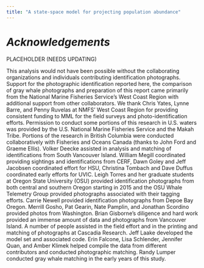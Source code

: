 ```yaml
---
title: "A state-space model for projecting population abundance"
---
```


# *Acknowledgements*

PLACEHOLDER (NEEDS UPDATING)

This analysis would not have been possible without the collaborating organizations and individuals contributing identification photographs. Support for the photographic identification reported here, the comparison of gray whale photographs and preparation of this report came primarily from the National Marine Fisheries Service’s West Coast Region with additional support from other collaborators. We thank Chris Yates, Lynne Barre, and Penny Ruvelas at NMFS’ West Coast Region for providing consistent funding to MML for the field surveys and photo-identification efforts. Permission to conduct some portions of this research in U.S. waters was provided by the U.S. National Marine Fisheries Service and the Makah Tribe. Portions of the research in British Columbia were conducted collaboratively with Fisheries and Oceans Canada (thanks to John Ford and Graeme Ellis). Volker Deecke assisted in analysis and matching of identifications from South Vancouver Island. William Megill coordinated providing sightings and identifications from CERF, Dawn Goley and Jeff Jacobsen coordinated effort for HSU, Christina Tombach and Dave Duffus coordinated early efforts for UVIC. Leigh Torres and her graduate students at Oregon State University (OSU) provided identification photographs from both central and southern Oregon starting in 2015 and the OSU Whale Telemetry Group provided photographs associated with their tagging efforts. Carrie Newell provided identification photographs from Depoe Bay Oregon. Merrill Gosho, Pat Gearin, Nate Pamplin, and Jonathan Scordino provided photos from Washington. Brian Gisborne’s diligence and hard work provided an immense amount of data and photographs from Vancouver Island. A number of people assisted in the field effort and in the printing and matching of photographs at Cascadia Research. Jeff Laake developed the model set and associated code. Erin Falcone, Lisa Schlender, Jennifer Quan, and Amber Klimek helped compile the data from different contributors and conducted photographic matching. Randy Lumper conducted gray whale matching in the early years of this study.
